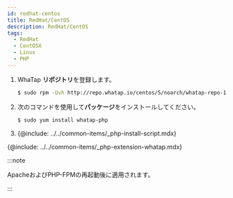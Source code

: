 ```yaml
---
id: redhat-centos
title: RedHat/CentOS
description: RedHat/CentOS
tags:
  - RedHat
  - CentOSX
  - Linux
  - PHP
---
```


1.  WhaTap **リポジトリ**を登録します。

    ```bash title=SH
    $ sudo rpm -Uvh http://repo.whatap.io/centos/5/noarch/whatap-repo-1.0-1.noarch.rpm
    ```

2.  次のコマンドを使用して**パッケージ**をインストールしてください。 

    ```bash title=SH
    $ sudo yum install whatap-php
    ```

3.  {@include: ../../common-items/_php-install-script.mdx}

{@include: ../../common-items/_php-extension-whatap.mdx} 

:::note

ApacheおよびPHP-FPMの再起動後に適用されます。

:::

